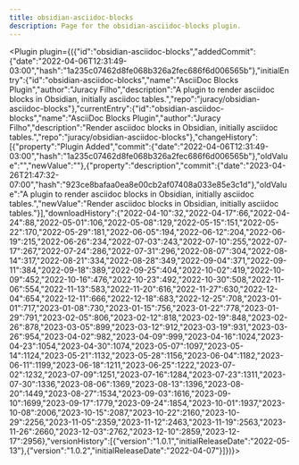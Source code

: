 ---
title: obsidian-asciidoc-blocks
description: Page for the obsidian-asciidoc-blocks plugin.
---


<Plugin plugin={({"id":"obsidian-asciidoc-blocks","addedCommit":{"date":"2022-04-06T12:31:49-03:00","hash":"1a235c07462d8fe068b326a2fec686f6d006565b"},"initialEntry":{"id":"obsidian-asciidoc-blocks","name":"AsciiDoc Blocks Plugin","author":"Juracy Filho","description":"A plugin to render asciidoc blocks in Obsidian, initially asciidoc tables.","repo":"juracy/obsidian-asciidoc-blocks"},"currentEntry":{"id":"obsidian-asciidoc-blocks","name":"AsciiDoc Blocks Plugin","author":"Juracy Filho","description":"Render asciidoc blocks in Obsidian, initially asciidoc tables.","repo":"juracy/obsidian-asciidoc-blocks"},"changeHistory":[{"property":"Plugin Added","commit":{"date":"2022-04-06T12:31:49-03:00","hash":"1a235c07462d8fe068b326a2fec686f6d006565b"},"oldValue":"","newValue":""},{"property":"description","commit":{"date":"2023-04-26T21:47:32-07:00","hash":"923ce8bafaa0ea8e00cb2af07408a033e85e3c1d"},"oldValue":"A plugin to render asciidoc blocks in Obsidian, initially asciidoc tables.","newValue":"Render asciidoc blocks in Obsidian, initially asciidoc tables."}],"downloadHistory":{"2022-04-10":32,"2022-04-17":66,"2022-04-24":88,"2022-05-01":106,"2022-05-08":129,"2022-05-15":151,"2022-05-22":170,"2022-05-29":181,"2022-06-05":194,"2022-06-12":204,"2022-06-19":215,"2022-06-26":234,"2022-07-03":243,"2022-07-10":255,"2022-07-17":267,"2022-07-24":286,"2022-07-31":296,"2022-08-07":304,"2022-08-14":317,"2022-08-21":334,"2022-08-28":349,"2022-09-04":371,"2022-09-11":384,"2022-09-18":389,"2022-09-25":404,"2022-10-02":419,"2022-10-09":452,"2022-10-16":476,"2022-10-23":492,"2022-10-30":508,"2022-11-06":554,"2022-11-13":583,"2022-11-20":616,"2022-11-27":630,"2022-12-04":654,"2022-12-11":666,"2022-12-18":683,"2022-12-25":708,"2023-01-01":717,"2023-01-08":730,"2023-01-15":756,"2023-01-22":778,"2023-01-29":791,"2023-02-05":806,"2023-02-12":818,"2023-02-19":848,"2023-02-26":878,"2023-03-05":899,"2023-03-12":912,"2023-03-19":931,"2023-03-26":954,"2023-04-02":982,"2023-04-09":999,"2023-04-16":1024,"2023-04-23":1054,"2023-04-30":1074,"2023-05-07":1097,"2023-05-14":1124,"2023-05-21":1132,"2023-05-28":1156,"2023-06-04":1182,"2023-06-11":1199,"2023-06-18":1211,"2023-06-25":1222,"2023-07-02":1232,"2023-07-09":1251,"2023-07-16":1284,"2023-07-23":1311,"2023-07-30":1336,"2023-08-06":1369,"2023-08-13":1396,"2023-08-20":1449,"2023-08-27":1534,"2023-09-03":1616,"2023-09-10":1699,"2023-09-17":1779,"2023-09-24":1854,"2023-10-01":1937,"2023-10-08":2006,"2023-10-15":2087,"2023-10-22":2160,"2023-10-29":2256,"2023-11-05":2359,"2023-11-12":2463,"2023-11-19":2563,"2023-11-26":2660,"2023-12-03":2762,"2023-12-10":2859,"2023-12-17":2956},"versionHistory":[{"version":"1.0.1","initialReleaseDate":"2022-05-13"},{"version":"1.0.2","initialReleaseDate":"2022-04-07"}]})}></Plugin>